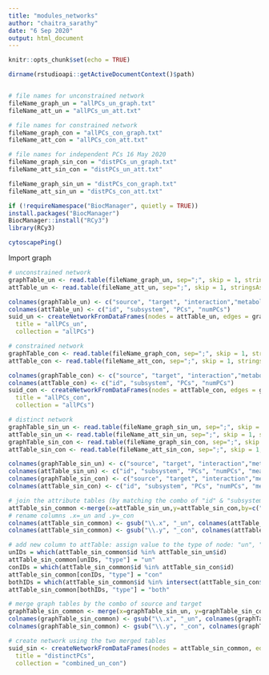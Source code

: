 ```yaml
---
title: "modules_networks"
author: "chaitra_sarathy"
date: "6 Sep 2020"
output: html_document
---
```


```r
knitr::opts_chunk$set(echo = TRUE)
```

```r
dirname(rstudioapi::getActiveDocumentContext()$path)


# file names for unconstrained network
fileName_graph_un = "allPCs_un_graph.txt"
fileName_att_un = "allPCs_un_att.txt"

# file names for constrained network
fileName_graph_con = "allPCs_con_graph.txt"
fileName_att_con = "allPCs_con_att.txt"

# file names for independent PCs 16 May 2020
fileName_graph_sin_con = "distPCs_un_graph.txt"
fileName_att_sin_con = "distPCs_un_att.txt"

fileName_graph_sin_un = "distPCs_con_graph.txt"
fileName_att_sin_un = "distPCs_con_att.txt"


```

```r
if (!requireNamespace("BiocManager", quietly = TRUE))
install.packages("BiocManager")
BiocManager::install("RCy3")
library(RCy3)

cytoscapePing()
```

Import graph
```r
# unconstrained network
graphTable_un <- read.table(fileName_graph_un, sep=";", skip = 1, stringsAsFactors = FALSE)
attTable_un <- read.table(fileName_att_un, sep=";", skip = 1, stringsAsFactors = FALSE)

colnames(graphTable_un) <- c("source", "target", "interaction","metaboliteName")
colnames(attTable_un) <- c("id", "subsystem", "PCs", "numPCs")
suid_un <- createNetworkFromDataFrames(nodes = attTable_un, edges = graphTable_un,
  title = "allPCs_un",
  collection = "allPCs")

# constrained network
graphTable_con <- read.table(fileName_graph_con, sep=";", skip = 1, stringsAsFactors = FALSE)
attTable_con <- read.table(fileName_att_con, sep=";", skip = 1, stringsAsFactors = FALSE)

colnames(graphTable_con) <- c("source", "target", "interaction","metaboliteName")
colnames(attTable_con) <- c("id", "subsystem", "PCs", "numPCs")
suid_con <- createNetworkFromDataFrames(nodes = attTable_con, edges = graphTable_con,
  title = "allPCs_con",
  collection = "allPCs") 
```

```r
# distinct network
graphTable_sin_un <- read.table(fileName_graph_sin_un, sep=";", skip = 1, stringsAsFactors = FALSE)
attTable_sin_un <- read.table(fileName_att_sin_un, sep=";", skip = 1, stringsAsFactors = FALSE)
graphTable_sin_con <- read.table(fileName_graph_sin_con, sep=";", skip = 1, stringsAsFactors = FALSE)
attTable_sin_con <- read.table(fileName_att_sin_con, sep=";", skip = 1, stringsAsFactors = FALSE)

colnames(graphTable_sin_un) <- c("source", "target", "interaction","metaboliteName")
colnames(attTable_sin_un) <- c("id", "subsystem", "PCs", "numPCs", "meanUn", "stdUn")
colnames(graphTable_sin_con) <- c("source", "target", "interaction","metaboliteName")
colnames(attTable_sin_con) <- c("id", "subsystem", "PCs", "numPCs", "meanCon", "stdCon")

# join the attribute tables (by matching the combo of "id" & "subsystem")
attTable_sin_common <-merge(x=attTable_sin_un,y=attTable_sin_con,by=c("id", "subsystem"),all=TRUE)
# rename columns .x=_un and .y=_con
colnames(attTable_sin_common) <- gsub("\\.x", "_un", colnames(attTable_sin_common))
colnames(attTable_sin_common) <- gsub("\\.y", "_con", colnames(attTable_sin_common))

# add new column to attTable: assign value to the type of node: "un", "con" or "both"
unIDs = which(attTable_sin_common$id %in% attTable_sin_un$id)
attTable_sin_common[unIDs, "type"] = "un"
conIDs = which(attTable_sin_common$id %in% attTable_sin_con$id)
attTable_sin_common[conIDs, "type"] = "con"
bothIDs = which(attTable_sin_common$id %in% intersect(attTable_sin_con$id, attTable_sin_un$id))
attTable_sin_common[bothIDs, "type"] = "both"

# merge graph tables by the combo of source and target 
graphTable_sin_common <- merge(x=graphTable_sin_un, y=graphTable_sin_con, by=c("source", "target", "interaction", "metaboliteName"), all=T)
colnames(graphTable_sin_common) <- gsub("\\.x", "_un", colnames(graphTable_sin_common))
colnames(graphTable_sin_common) <- gsub("\\.y", "_con", colnames(graphTable_sin_common))

```

```r
# create network using the two merged tables
suid_sin <- createNetworkFromDataFrames(nodes = attTable_sin_common, edges = graphTable_sin_common,
  title = "distinctPCs",
  collection = "combined_un_con") 
```
